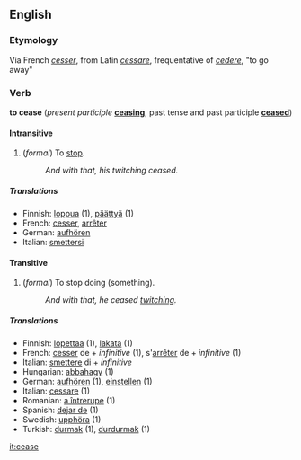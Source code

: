==English==
===Etymology===
Via French ''[[cesser]]'', from Latin ''[[cessare]]'', frequentative of ''[[cedere]]'', "to go away"
===Verb===
'''to cease''' (''present participle'' '''[[ceasing]]''', past tense and past 
participle '''[[ceased]]''')
====Intransitive====
# (''formal'') To [[stop]].
#:''And with that, his twitching ceased.''
=====Translations=====
*Finnish: [[loppua]] (1), [[päättyä]] (1)
*French: [[cesser]], [[arrêter]]
*German: [[aufhören]]
*Italian: [[smettersi]]
====Transitive====
# (''formal'') To stop doing (something).
#:''And with that, he ceased [[twitch]]ing.''
=====Translations=====
*Finnish: [[lopettaa]] (1), [[lakata]] (1)
*French: [[cesser]] de + ''infinitive'' (1), s'[[arrêter]] de + ''infinitive'' (1)
*Italian: [[smettere]] di + ''infinitive''
*Hungarian: [[abbahagy]] (1)
*German: [[aufhören]] (1), [[einstellen]] (1)
*Italian: [[cessare]] (1)
*Romanian: [[a întrerupe]] (1)
*Spanish: [[dejar de]] (1)
*Swedish: [[upphöra]] (1)
*Turkish: [[durmak]] (1), [[durdurmak]] (1)

[[it:cease]]